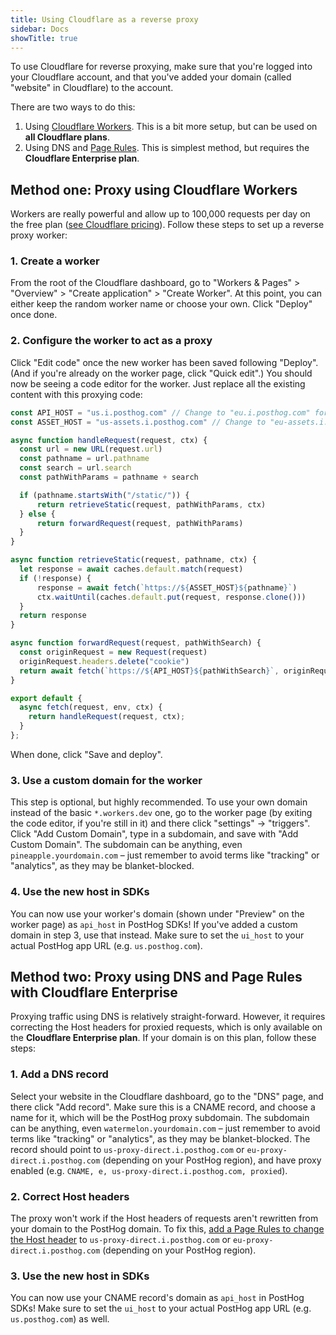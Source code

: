 ```yaml
---
title: Using Cloudflare as a reverse proxy
sidebar: Docs
showTitle: true
---
```



<RegionWarning />

To use Cloudflare for reverse proxying, make sure that you're logged into your Cloudflare account, and that you've added your domain (called "website" in Cloudflare) to the account.

There are two ways to do this:
1. Using [Cloudflare Workers](https://developers.cloudflare.com/workers/). This is a bit more setup, but can be used on **all Cloudflare plans**. 
2. Using DNS and [Page Rules](https://developers.cloudflare.com/support/page-rules/understanding-and-configuring-cloudflare-page-rules-page-rules-tutorial/). This is simplest method, but requires the **Cloudflare Enterprise plan**.

## Method one: Proxy using Cloudflare Workers

Workers are really powerful and allow up to 100,000 requests per day on the free plan ([see Cloudflare pricing](https://developers.cloudflare.com/workers/platform/pricing/)). Follow these steps to set up a reverse proxy worker:

### 1. Create a worker

From the root of the Cloudflare dashboard, go to "Workers & Pages" > "Overview" > "Create application" > "Create Worker". At this point, you can either keep the random worker name or choose your own. Click "Deploy" once done.

### 2. Configure the worker to act as a proxy

Click "Edit code" once the new worker has been saved following "Deploy". (And if you're already on the worker page, click "Quick edit".) You should now be seeing a code editor for the worker. Just replace all the existing content with this proxying code:

```JavaScript
const API_HOST = "us.i.posthog.com" // Change to "eu.i.posthog.com" for the EU region
const ASSET_HOST = "us-assets.i.posthog.com" // Change to "eu-assets.i.posthog.com" for the EU region

async function handleRequest(request, ctx) {
  const url = new URL(request.url)
  const pathname = url.pathname
  const search = url.search
  const pathWithParams = pathname + search

  if (pathname.startsWith("/static/")) {
      return retrieveStatic(request, pathWithParams, ctx)
  } else {
      return forwardRequest(request, pathWithParams)
  }
}

async function retrieveStatic(request, pathname, ctx) {
  let response = await caches.default.match(request)
  if (!response) {
      response = await fetch(`https://${ASSET_HOST}${pathname}`)
      ctx.waitUntil(caches.default.put(request, response.clone()))
  }
  return response
}

async function forwardRequest(request, pathWithSearch) {
  const originRequest = new Request(request)
  originRequest.headers.delete("cookie")
  return await fetch(`https://${API_HOST}${pathWithSearch}`, originRequest)
}

export default {
  async fetch(request, env, ctx) {
    return handleRequest(request, ctx);
  }
};

```

When done, click "Save and deploy".

### 3. Use a custom domain for the worker

This step is optional, but highly recommended. 
To use your own domain instead of the basic `*.workers.dev` one, go to the worker page (by exiting the code editor, if you're still in it) and there click "settings" -> "triggers". Click "Add Custom Domain", type in a subdomain, and save with "Add Custom Domain". The subdomain can be anything, even `pineapple.yourdomain.com` – just remember to avoid terms like "tracking" or "analytics", as they may be blanket-blocked.

### 4. Use the new host in SDKs

You can now use your worker's domain (shown under "Preview" on the worker page) as `api_host` in PostHog SDKs! If you've added a custom domain in step 3, use that instead. Make sure to set the `ui_host` to your actual PostHog app URL (e.g. `us.posthog.com`).

## Method two: Proxy using DNS and Page Rules with Cloudflare Enterprise

Proxying traffic using DNS is relatively straight-forward. However, it requires correcting the Host headers for proxied requests, which is only available on the **Cloudflare Enterprise plan**. If your domain is on this plan, follow these steps:

### 1. Add a DNS record

Select your website in the Cloudflare dashboard, go to the "DNS" page, and there click "Add record". Make sure this is a CNAME record, and choose a name for it, which will be the PostHog proxy subdomain. The subdomain can be anything, even `watermelon.yourdomain.com` – just remember to avoid terms like "tracking" or "analytics", as they may be blanket-blocked. The record should point to `us-proxy-direct.i.posthog.com` or `eu-proxy-direct.i.posthog.com` (depending on your PostHog region), and have proxy enabled (e.g. `CNAME, e, us-proxy-direct.i.posthog.com, proxied`).

### 2. Correct Host headers

The proxy won't work if the Host headers of requests aren't rewritten from your domain to the PostHog domain. To fix this, [add a Page Rules to change the Host header](https://support.cloudflare.com/hc/en-us/articles/206652947-Using-Page-Rules-to-rewrite-Host-Headers) to `us-proxy-direct.i.posthog.com` or `eu-proxy-direct.i.posthog.com` (depending on your PostHog region).

### 3. Use the new host in SDKs

You can now use your CNAME record's domain as `api_host` in PostHog SDKs! Make sure to set the `ui_host` to your actual PostHog app URL (e.g. `us.posthog.com`) as well.
